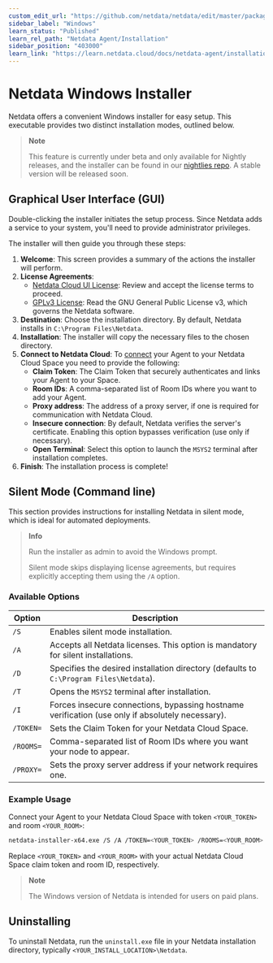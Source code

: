 ```yaml
---
custom_edit_url: "https://github.com/netdata/netdata/edit/master/packaging/windows/WINDOWS_INSTALLER.md"
sidebar_label: "Windows"
learn_status: "Published"
learn_rel_path: "Netdata Agent/Installation"
sidebar_position: "403000"
learn_link: "https://learn.netdata.cloud/docs/netdata-agent/installation/windows"
---
```


# Netdata Windows Installer

Netdata offers a convenient Windows installer for easy setup. This executable provides two distinct installation modes, outlined below.

> **Note**
>
> This feature is currently under beta and only available for Nightly releases, and the installer can be found in our [nightlies repo](https://github.com/netdata/netdata-nightlies). A stable version will be released soon.

## Graphical User Interface (GUI)

Double-clicking the installer initiates the setup process. Since Netdata adds a service to your system, you'll need to provide administrator privileges.

The installer will then guide you through these steps:

1. **Welcome**: This screen provides a summary of the actions the installer will perform.
2. **License Agreements**:
    - [Netdata Cloud UI License](/src/web/gui/v2/LICENSE.md): Review and accept the license terms to proceed.
    - [GPLv3 License](https://github.com/netdata/netdata/blob/master/LICENSE): Read the GNU General Public License v3, which governs the Netdata software.
3. **Destination**:  Choose the installation directory. By default, Netdata installs in `C:\Program Files\Netdata`.
4. **Installation**: The installer will copy the necessary files to the chosen directory.
5. **Connect to Netdata Cloud**: To [connect](/docs/netdata-cloud/connect-agent-to-cloud) your Agent to your Netdata Cloud Space you need to provide the following:
    - **Claim Token**: The Claim Token that securely authenticates and links your Agent to your Space.
    - **Room IDs**: A comma-separated list of Room IDs where you want to add your Agent.
    - **Proxy address**: The address of a proxy server, if one is required for communication with Netdata Cloud.
    - **Insecure connection**: By default, Netdata verifies the server's certificate. Enabling this option bypasses verification (use only if necessary).
    - **Open Terminal**: Select this option to launch the `MSYS2` terminal after installation completes.
6. **Finish**: The installation process is complete!

## Silent Mode (Command line)

This section provides instructions for installing Netdata in silent mode, which is ideal for automated deployments.

> **Info**
>
> Run the installer as admin to avoid the Windows prompt.
>
> Silent mode skips displaying license agreements, but requires explicitly accepting them using the `/A` option.

### Available Options

| Option    | Description                                                                                      |
|-----------|--------------------------------------------------------------------------------------------------|
| `/S`      | Enables silent mode installation.                                                                |
| `/A`      | Accepts all Netdata licenses. This option is mandatory for silent installations.                 |
| `/D`      | Specifies the desired installation directory (defaults to `C:\Program Files\Netdata`).           |
| `/T`      | Opens the `MSYS2` terminal after installation.                                                   |
| `/I`      | Forces insecure connections, bypassing hostname verification (use only if absolutely necessary). |
| `/TOKEN=` | Sets the Claim Token for your Netdata Cloud Space.                                               |
| `/ROOMS=` | Comma-separated list of Room IDs where you want your node to appear.                             |
| `/PROXY=` | Sets the proxy server address if your network requires one.                                      |

### Example Usage

Connect your Agent to your Netdata Cloud Space with token `<YOUR_TOKEN>` and room `<YOUR_ROOM>`:

```bash
netdata-installer-x64.exe /S /A /TOKEN=<YOUR_TOKEN> /ROOMS=<YOUR_ROOM>
```

Replace `<YOUR_TOKEN>` and `<YOUR_ROOM>` with your actual Netdata Cloud Space claim token and room ID, respectively.

> **Note**
>
> The Windows version of Netdata is intended for users on paid plans.

## Uninstalling

To uninstall Netdata, run the `uninstall.exe` file in your Netdata installation directory, typically `<YOUR_INSTALL_LOCATION>\Netdata`.
